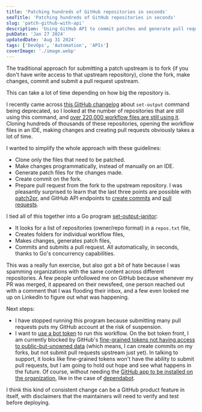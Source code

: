 ```yaml
---
title: 'Patching hundreds of GitHub repositories in seconds'
seoTitle: 'Patching hundreds of GitHub repositories in seconds'
slug: 'patch-github-with-api'
description: 'Using GitHub API to commit patches and generate pull requests.'
pubDate: 'Jan 27 2024'
updatedDate: 'Aug 31 2024'
tags: ['DevOps', 'Automation', 'APIs']
coverImage: './image.webp'
---
```


The traditional approach for submitting a patch upstream is to fork (if you don't have write access to that upstream repository), clone the fork, make changes, commit and submit a pull request upstream.

This can take a lot of time depending on how big the repository is.

I recently came across [this GitHub changelog](https://github.blog/changelog/2022-10-11-github-actions-deprecating-save-state-and-set-output-commands/) about `set-output` command being deprecated, so I looked at the number of repositories that are still using this command, and [over 220,000 workflow files are still using it](https://github.com/search?q=set-output%20language%3AYAML%20path%3A%2F%5E.github%5C%2Fworkflows%5C%2F%2F&type=code). Cloning hundreds of thousands of these repositories, opening the workflow files in an IDE, making changes and creating pull requests obviously takes a lot of time.

I wanted to simplify the whole approach with these guidelines:

- Clone only the files that need to be patched.
- Make changes programmatically, instead of manually on an IDE.
- Generate patch files for the changes made.
- Create commit on the fork.
- Prepare pull request from the fork to the upstream repository.
  I was pleasantly surprised to learn that the last three points are possible with [patch2pr](https://github.com/bluekeyes/patch2pr?tab=readme-ov-file), and GitHub API endpoints to [create commits](https://docs.github.com/en/graphql/reference/mutations#createcommitonbranch) and [pull requests](https://docs.github.com/en/rest/pulls/pulls?apiVersion=2022-11-28#create-a-pull-request).

I tied all of this together into a Go program [set-output-janitor](https://github.com/arunsathiya/set-output-janitor):

- It looks for a list of repositories (owner/repo format) in a `repos.txt` file,
- Creates folders for individual workflow files,
- Makes changes, generates patch files,
- Commits and submits a pull request.
  All automatically, in seconds, thanks to Go's concurrency capabilities.

This was a really fun exercise, but also got a bit of hate because I was spamming organizations with the same content across different repositories. A few people unfollowed me on GitHub because whenever my PR was merged, it appeared on their newsfeed, one person reached out with a comment that I was flooding their inbox, and a few even looked me up on LinkedIn to figure out what was happening.

Next steps:

- I have stopped running this program because submitting many pull requests puts my GitHub account at the risk of suspension.
- I want to [use a bot token](https://github.com/arunsathiya/set-output-janitor/issues/17) to run this workflow.
  On the bot token front, I am currently blocked by GitHub's [fine-grained tokens not having access to public-but-unowned data](https://github.com/orgs/community/discussions/36441#discussioncomment-7635050) (which means, I can create commits on my forks, but not submit pull requests upstream just yet). In talking to support, it looks like fine-grained tokens won't have the ability to submit pull requests, but I am going to hold out hope and see what happens in the future. Of course, without needing the [GitHub app to be installed on the organization](https://docs.github.com/en/apps/creating-github-apps/authenticating-with-a-github-app/authenticating-as-a-github-app-installation), like in the case of [dependabot](https://docs.github.com/en/code-security/dependabot/dependabot-security-updates/configuring-dependabot-security-updates).

I think this kind of consistent change can be a GitHub product feature in itself, with disclaimers that the maintainers will need to verify and test before deploying.
